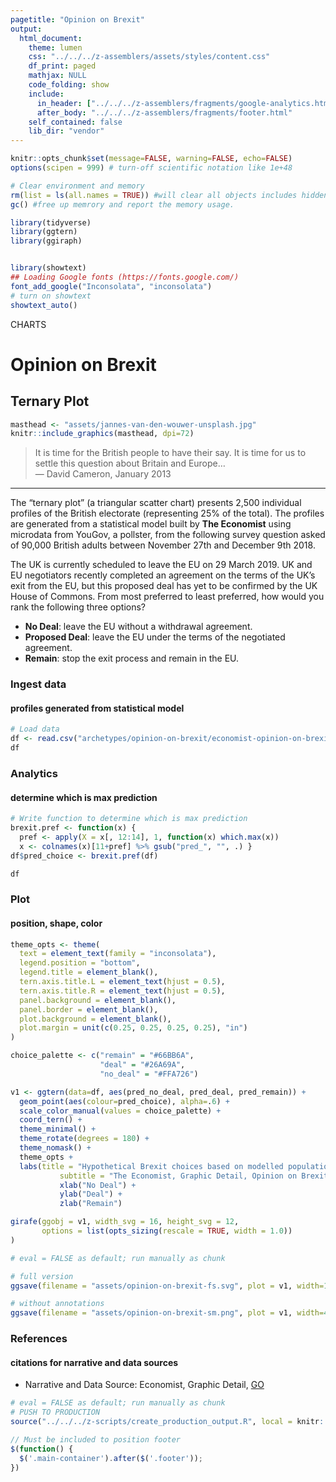 ```yaml
---
pagetitle: "Opinion on Brexit"
output:
  html_document:
    theme: lumen
    css: "../../../z-assemblers/assets/styles/content.css"
    df_print: paged
    mathjax: NULL
    code_folding: show
    include:
      in_header: ["../../../z-assemblers/fragments/google-analytics.html", "../../../z-assemblers/fragments/header.html"]
      after_body: "../../../z-assemblers/fragments/footer.html"
    self_contained: false
    lib_dir: "vendor"
---
```


```r

knitr::opts_chunk$set(message=FALSE, warning=FALSE, echo=FALSE)
options(scipen = 999) # turn-off scientific notation like 1e+48

# Clear environment and memory
rm(list = ls(all.names = TRUE)) #will clear all objects includes hidden objects.
gc() #free up memrory and report the memory usage.

library(tidyverse)
library(ggtern)
library(ggiraph)


library(showtext)
## Loading Google fonts (https://fonts.google.com/)
font_add_google("Inconsolata", "inconsolata")
# turn on showtext
showtext_auto()

```

<div class="activity">
CHARTS
</div>

# Opinion on Brexit
## Ternary Plot

```r

masthead <- "assets/jannes-van-den-wouwer-unsplash.jpg"
knitr::include_graphics(masthead, dpi=72)

```

> It is time for the British people to have their say. It is time for us to settle this question about Britain and Europe...\
--- David Cameron, January 2013

***

The "ternary plot" (a triangular scatter chart) presents 2,500 individual profiles of the British electorate (representing 25% of the total). The profiles are generated from a statistical model built by __The Economist__ using microdata from YouGov, a pollster, from the following survey question asked of 90,000 British adults between November 27th and December 9th 2018.

The UK is currently scheduled to leave the EU on 29 March 2019. UK and EU negotiators recently completed an agreement on the terms of the UK’s exit from the EU, but this proposed deal has yet to be confirmed by the UK House of Commons.  From most preferred to least preferred, how would you rank the following three options?

* __No Deal__: leave the EU without a withdrawal agreement.
* __Proposed Deal__: leave the EU under the terms of the negotiated agreement.
* __Remain__: stop the exit process and remain in the EU.


### Ingest data
#### profiles generated from statistical model

```r

# Load data
df <- read.csv("archetypes/opinion-on-brexit/economist-opinion-on-brexit.csv", header = TRUE, stringsAsFactors = TRUE)
df

```

### Analytics
#### determine which is max prediction

```r

# Write function to determine which is max prediction
brexit.pref <- function(x) { 
  pref <- apply(X = x[, 12:14], 1, function(x) which.max(x)) 
  x <- colnames(x)[11+pref] %>% gsub("pred_", "", .) }
df$pred_choice <- brexit.pref(df)

df

```

### Plot
#### position, shape, color

```r

theme_opts <- theme(
  text = element_text(family = "inconsolata"), 
  legend.position = "bottom",
  legend.title = element_blank(),
  tern.axis.title.L = element_text(hjust = 0.5),
  tern.axis.title.R = element_text(hjust = 0.5),
  panel.background = element_blank(),
  panel.border = element_blank(),
  plot.background = element_blank(),
  plot.margin = unit(c(0.25, 0.25, 0.25, 0.25), "in")
)

choice_palette <- c("remain" = "#66BB6A",
                    "deal" = "#26A69A",
                    "no_deal" = "#FFA726")

v1 <- ggtern(data=df, aes(pred_no_deal, pred_deal, pred_remain)) + 
  geom_point(aes(colour=pred_choice), alpha=.6) + 
  scale_color_manual(values = choice_palette) +
  coord_tern() +
  theme_minimal() +
  theme_rotate(degrees = 180) +
  theme_nomask() +
  theme_opts +
  labs(title = "Hypothetical Brexit choices based on modelled population", 
           subtitle = "The Economist, Graphic Detail, Opinion on Brexit") +
           xlab("No Deal") + 
           ylab("Deal") +
           zlab("Remain")

girafe(ggobj = v1, width_svg = 16, height_svg = 12,
       options = list(opts_sizing(rescale = TRUE, width = 1.0))
)

```



```r

# eval = FALSE as default; run manually as chunk

# full version
ggsave(filename = "assets/opinion-on-brexit-fs.svg", plot = v1, width=1280/72, height=720/72)

# without annotations
ggsave(filename = "assets/opinion-on-brexit-sm.png", plot = v1, width=4, height=2.25)

```


### References
#### citations for narrative and data sources

* Narrative and Data Source: Economist, Graphic Detail, [GO](https://github.com/TheEconomist/graphic-detail-data/tree/master/data/2019-02-23_opinion-on-brexit){target="_blank"}


```r

# eval = FALSE as default; run manually as chunk
# PUSH TO PRODUCTION
source("../../../z-scripts/create_production_output.R", local = knitr::knit_global())

```


```js

// Must be included to position footer
$(function() {
  $('.main-container').after($('.footer'));
})

```

